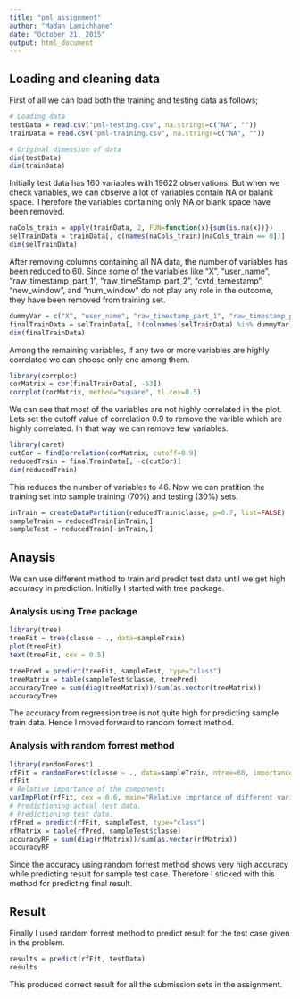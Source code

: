 ```yaml
---
title: "pml_assignment"
author: "Madan Lamichhane"
date: "October 21, 2015"
output: html_document
---
```

## Loading and cleaning data
First of all we can load both the training and testing data as follows;

```r
# Loading data
testData = read.csv("pml-testing.csv", na.strings=c("NA", ""))
trainData = read.csv("pml-training.csv", na.strings=c("NA", ""))

# Original dimension of data
dim(testData)
dim(trainData)
```
Initially test data has 160 variables with 19622 observations. But when we check variables, we can observe a lot of variables contain NA or balank space. Therefore the variables containing only NA or blank space have been removed.

```r
naCols_train = apply(trainData, 2, FUN=function(x){sum(is.na(x))})
selTrainData = trainData[, c(names(naCols_train)[naCols_train == 0])]
dim(selTrainData)
```
After removing columns containing all NA data, the number of variables has been reduced to 60. Since some of the variables like "X", "user_name", "raw_timestamp_part_1", "raw_timeStamp_part_2", "cvtd_temestamp", "new_window", and "num_window" do not play any role in the outcome, they have been removed from training set.

```r
dummyVar = c("X", "user_name", "raw_timestamp_part_1", "raw_timestamp_part_2", "cvtd_timestamp", "new_window","num_window")
finalTrainData = selTrainData[, !(colnames(selTrainData) %in% dummyVar)]
dim(finalTrainData)
```
Among the remaining variables, if any two or more variables are highly correlated we can choose only one among them.

```r
library(corrplot)
corMatrix = cor(finalTrainData[, -53])
corrplot(corMatrix, method="square", tl.cex=0.5)
```

We can see that most of the variables are not highly correlated in the plot. Lets set the cutoff value of correlation 0.9 to remove the varible which are highly correlated. In that way we can remove few variables.

```r
library(caret)
cutCor = findCorrelation(corMatrix, cutoff=0.9)
reducedTrain = finalTrainData[, -c(cutCor)]
dim(reducedTrain)
```

This reduces the number of variables to 46. Now we can pratition the training set into sample training (70%) and testing (30%) sets.

```r
inTrain = createDataPartition(reducedTrain$classe, p=0.7, list=FALSE)
sampleTrain = reducedTrain[inTrain,]
sampleTest = reducedTrain[-inTrain,]
```

## Anaysis
We can use different method to train and predict test data until we get high accuracy in prediction. Initially I started with tree package.

### Analysis using Tree package

```r
library(tree)
treeFit = tree(classe ~ ., data=sampleTrain)
plot(treeFit)
text(treeFit, cex = 0.5)
```


```r
treePred = predict(treeFit, sampleTest, type="class")
treeMatrix = table(sampleTest$classe, treePred)
accuracyTree = sum(diag(treeMatrix))/sum(as.vector(treeMatrix))
accuracyTree
```

The accuracy from regression tree is not quite high for predicting sample train data. Hence I moved forward to random forrest method.

### Analysis with random forrest method
```r
library(randomForest)
rfFit = randomForest(classe ~ ., data=sampleTrain, ntree=60, importance=TRUE)
rfFit
# Relative importance of the components
varImpPlot(rfFit, cex = 0.6, main="Relative imprtance of different variables")
# Predictioning actual test data.
# Predictioning test data.
rfPred = predict(rfFit, sampleTest, type="class")
rfMatrix = table(rfPred, sampleTest$classe)
accuracyRF = sum(diag(rfMatrix))/sum(as.vector(rfMatrix))
accuracyRF
```

Since the accuracy using random forrest method shows very high accuracy while predicting result for sample test case. Therefore I sticked with this method for predicting final result.

## Result

Finally I used random forrest method to predict result for the test case given in the problem.
```r
results = predict(rfFit, testData)
results
```

This produced correct result for all the submission sets in the assignment.

